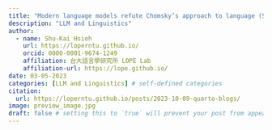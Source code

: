 ```yaml
---
title: "Modern language models refute Chomsky’s approach to language (Steven T. Piantadosi)"
description: "LLM and Linguistics"
author:
  - name: Shu-Kai Hsieh
    url: https://loperntu.github.io/
    orcid: 0000-0001-9674-1249
    affiliation: 台大語言學研究所 LOPE Lab
    affiliation-url: https://lope.github.io/ 
date: 03-05-2023
categories: [LLM and Linguistics] # self-defined categories
citation: 
  url: https://loperntu.github.io/posts/2023-10-09-quarto-blogs/ 
image: preview_image.jpg
draft: false # setting this to `true` will prevent your post from appearing on your listing page until you're ready!
---
```



